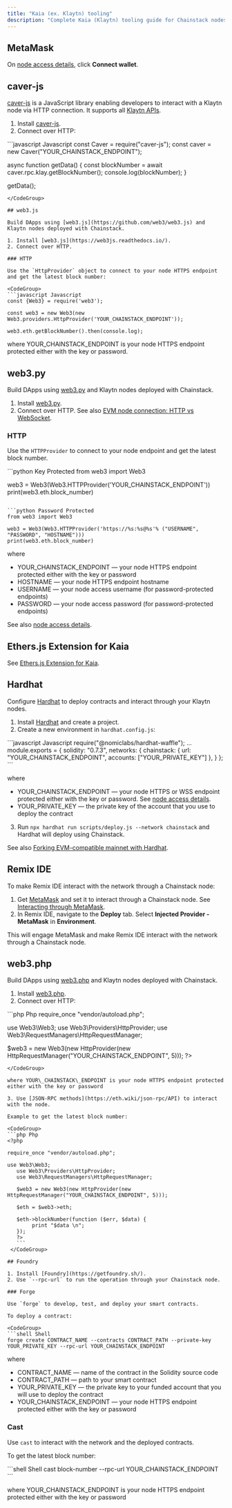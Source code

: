 ```yaml
---
title: "Kaia (ex. Klaytn) tooling"
description: "Complete Kaia (Klaytn) tooling guide for Chainstack nodes. Use MetaMask, caver-js, web3.js, ethers.js, Hardhat, Foundry, and more to build dApps on Kaia blockchain."
---
```


## MetaMask

On [node access details](/docs/manage-your-node#view-node-access-and-credentials), click **Connect wallet**.

## caver-js

[caver-js](https://docs.kaia.io/references/sdk/caver-js/) is a JavaScript library enabling developers to interact with a Klaytn node via HTTP connection. It supports all [Klaytn APIs](https://docs.klaytn.foundation/docs/references/sdk/caver-js/api/).

1. Install [caver-js](https://docs.kaia.io/references/sdk/caver-js/).
2. Connect over HTTP:

<CodeGroup>
  ```javascript Javascript
  const Caver = require("caver-js");
  const caver = new Caver("YOUR_CHAINSTACK_ENDPOINT");

  async function getData() {
    const blockNumber = await caver.rpc.klay.getBlockNumber();
    console.log(blockNumber);
  }

  getData();
  ```
</CodeGroup>

## web3.js

Build DApps using [web3.js](https://github.com/web3/web3.js) and Klaytn nodes deployed with Chainstack.

1. Install [web3.js](https://web3js.readthedocs.io/).
2. Connect over HTTP.

### HTTP

Use the `HttpProvider` object to connect to your node HTTPS endpoint and get the latest block number:

<CodeGroup>
  ```javascript Javascript
  const {Web3} = require('web3');

  const web3 = new Web3(new Web3.providers.HttpProvider('YOUR_CHAINSTACK_ENDPOINT'));

  web3.eth.getBlockNumber().then(console.log);
  ```
</CodeGroup>

where YOUR\_CHAINSTACK\_ENDPOINT is your node HTTPS endpoint protected either with the key or password.

## web3.py

Build DApps using [web3.py](https://github.com/ethereum/web3.py) and Klaytn nodes deployed with Chainstack.

1. Install [web3.py](https://web3py.readthedocs.io/).
2. Connect over HTTP. See also [EVM node connection: HTTP vs WebSocket](https://support.chainstack.com/hc/en-us/articles/900002187586-Ethereum-node-connection-HTTP-vs-WebSocket).

### HTTP

Use the `HTTPProvider` to connect to your node endpoint and get the latest block number.

<CodeGroup>
  ```python Key Protected
  from web3 import Web3

  web3 = Web3(Web3.HTTPProvider('YOUR_CHAINSTACK_ENDPOINT'))
  print(web3.eth.block_number)
  ```

  ```python Password Protected
  from web3 import Web3

  web3 = Web3(Web3.HTTPProvider('https://%s:%s@%s'% ("USERNAME", "PASSWORD", "HOSTNAME")))
  print(web3.eth.block_number)
  ```
</CodeGroup>

where

* YOUR\_CHAINSTACK\_ENDPOINT — your node HTTPS endpoint protected either with the key or password
* HOSTNAME — your node HTTPS endpoint hostname
* USERNAME — your node access username (for password-protected endpoints)
* PASSWORD — your node access password (for password-protected endpoints)

See also [node access details](/docs/manage-your-node#view-node-access-and-credentials).

## Ethers.js Extension for Kaia

See [Ethers.js Extension for Kaia](https://docs.kaia.io/references/sdk/ethers-ext/getting-started/).

## Hardhat

Configure [Hardhat](https://hardhat.org/) to deploy contracts and interact through your Klaytn nodes.

1. Install [Hardhat](https://hardhat.org/) and create a project.
2. Create a new environment in `hardhat.config.js`:

<CodeGroup>
  ```javascript Javascript
  require("@nomiclabs/hardhat-waffle");
  ...
  module.exports = {
    solidity: "0.7.3",
    networks: {
      chainstack: {
          url: "YOUR_CHAINSTACK_ENDPOINT",
          accounts: ["YOUR_PRIVATE_KEY"]
      },
    }
  };
  ```
</CodeGroup>

where

* YOUR\_CHAINSTACK\_ENDPOINT — your node HTTPS or WSS endpoint protected either with the key or password. See [node access details](/docs/manage-your-node#view-node-access-and-credentials).
* YOUR\_PRIVATE\_KEY — the private key of the account that you use to deploy the contract

3. Run `npx hardhat run scripts/deploy.js --network chainstack` and Hardhat will deploy using Chainstack.

See also [Forking EVM-compatible mainnet with Hardhat](https://support.chainstack.com/hc/en-us/articles/900004242406).

## Remix IDE

To make Remix IDE interact with the network through a Chainstack node:

1. Get [MetaMask](https://metamask.io/) and set it to interact through a Chainstack node. See [Interacting through MetaMask](#metamask).
2. In Remix IDE, navigate to the **Deploy** tab. Select **Injected Provider - MetaMask** in **Environment**.

This will engage MetaMask and make Remix IDE interact with the network through a Chainstack node.

## web3.php

Build DApps using [web3.php](https://github.com/web3p/web3.php) and Klaytn nodes deployed with Chainstack.

1. Install [web3.php](https://github.com/web3p/web3.php).
2. Connect over HTTP:

<CodeGroup>
  ```php Php
  <?php

  require_once "vendor/autoload.php";

  use Web3\Web3;
  use Web3\Providers\HttpProvider;
  use Web3\RequestManagers\HttpRequestManager;

  $web3 = new Web3(new HttpProvider(new HttpRequestManager("YOUR_CHAINSTACK_ENDPOINT", 5)));
  ?>
  ```
</CodeGroup>

where YOUR\_CHAINSTACK\_ENDPOINT is your node HTTPS endpoint protected either with the key or password

3. Use [JSON-RPC methods](https://eth.wiki/json-rpc/API) to interact with the node.

Example to get the latest block number:

<CodeGroup>
  ```php Php
  <?php

  require_once "vendor/autoload.php";

  use Web3\Web3;
     use Web3\Providers\HttpProvider;
     use Web3\RequestManagers\HttpRequestManager;

     $web3 = new Web3(new HttpProvider(new HttpRequestManager("YOUR_CHAINSTACK_ENDPOINT", 5)));

     $eth = $web3->eth;

     $eth->blockNumber(function ($err, $data) {
          print "$data \n";
     });
     ?>
     ```
   </CodeGroup>

## Foundry

1. Install [Foundry](https://getfoundry.sh/).
2. Use `--rpc-url` to run the operation through your Chainstack node.

### Forge

Use `forge` to develop, test, and deploy your smart contracts.

To deploy a contract:

<CodeGroup>
  ```shell Shell
  forge create CONTRACT_NAME --contracts CONTRACT_PATH --private-key YOUR_PRIVATE_KEY --rpc-url YOUR_CHAINSTACK_ENDPOINT
  ```
</CodeGroup>

where

* CONTRACT\_NAME — name of the contract in the Solidity source code
* CONTRACT\_PATH — path to your smart contract
* YOUR\_PRIVATE\_KEY — the private key to your funded account that you will use to deploy the contract
* YOUR\_CHAINSTACK\_ENDPOINT — your node HTTPS endpoint protected either with the key or password

### Cast

Use `cast` to interact with the network and the deployed contracts.

To get the latest block number:

<CodeGroup>
  ```shell Shell
  cast block-number --rpc-url YOUR_CHAINSTACK_ENDPOINT
  ```
</CodeGroup>

where YOUR\_CHAINSTACK\_ENDPOINT is your node HTTPS endpoint protected either with the key or password
